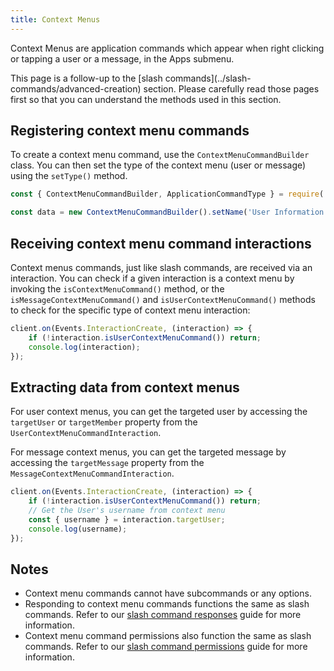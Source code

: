```yaml
---
title: Context Menus
---
```


Context Menus are application commands which appear when right clicking or tapping a user or a message, in the Apps submenu.

<Callout>
	This page is a follow-up to the [slash commands](../slash-commands/advanced-creation) section. Please carefully read
	those pages first so that you can understand the methods used in this section.
</Callout>

## Registering context menu commands

To create a context menu command, use the `ContextMenuCommandBuilder` class. You can then set the type of the context menu (user or message) using the `setType()` method.

```js
const { ContextMenuCommandBuilder, ApplicationCommandType } = require('discord.js');

const data = new ContextMenuCommandBuilder().setName('User Information').setType(ApplicationCommandType.User);
```

## Receiving context menu command interactions

Context menus commands, just like slash commands, are received via an interaction. You can check if a given interaction is a context menu by invoking the `isContextMenuCommand()` method, or the `isMessageContextMenuCommand()` and `isUserContextMenuCommand()` methods to check for the specific type of context menu interaction:

```js
client.on(Events.InteractionCreate, (interaction) => {
	if (!interaction.isUserContextMenuCommand()) return;
	console.log(interaction);
});
```

## Extracting data from context menus

For user context menus, you can get the targeted user by accessing the `targetUser` or `targetMember` property from the `UserContextMenuCommandInteraction`.

For message context menus, you can get the targeted message by accessing the `targetMessage` property from the `MessageContextMenuCommandInteraction`.

```js
client.on(Events.InteractionCreate, (interaction) => {
	if (!interaction.isUserContextMenuCommand()) return;
	// Get the User's username from context menu
	const { username } = interaction.targetUser;
	console.log(username);
});
```

## Notes

- Context menu commands cannot have subcommands or any options.
- Responding to context menu commands functions the same as slash commands. Refer to our [slash command responses](../slash-commands/response-methods) guide for more information.
- Context menu command permissions also function the same as slash commands. Refer to our [slash command permissions](../slash-commands/permissions) guide for more information.
